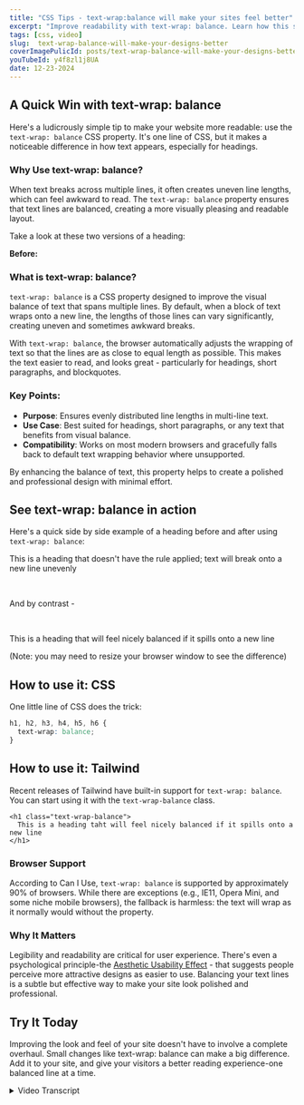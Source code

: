 ```yaml
---
title: "CSS Tips - text-wrap:balance will make your sites feel better"
excerpt: "Improve readability with text-wrap: balance. Learn how this simple CSS property creates visually balanced text for better user experience and design polish."
tags: [css, video]
slug:  text-wrap-balance-will-make-your-designs-better
coverImagePulicId: posts/text-wrap-balance-will-make-your-designs-better/cover
youTubeId: y4f8zl1j8UA
date: 12-23-2024
---
```


## A Quick Win with text-wrap: balance

Here's a ludicrously simple tip to make your website more readable: use the `text-wrap: balance` CSS property. It's one line of CSS, but it makes a noticeable difference in how text appears, especially for headings.

### Why Use text-wrap: balance?

When text breaks across multiple lines, it often creates uneven line lengths, which can feel awkward to read. The `text-wrap: balance` property ensures that text lines are balanced, creating a more visually pleasing and readable layout.

Take a look at these two versions of a heading:

**Before:**


### What is text-wrap: balance?

`text-wrap: balance` is a CSS property designed to improve the visual balance of text that spans multiple lines. By default, when a block of text wraps onto a new line, the lengths of those lines can vary significantly, creating uneven and sometimes awkward breaks.

With `text-wrap: balance`, the browser automatically adjusts the wrapping of text so that the lines are as close to equal length as possible. This makes the text easier to read, and looks great - particularly for headings, short paragraphs, and blockquotes.

### Key Points:
- **Purpose**: Ensures evenly distributed line lengths in multi-line text.
- **Use Case**: Best suited for headings, short paragraphs, or any text that benefits from visual balance.
- **Compatibility**: Works on most modern browsers and gracefully falls back to default text wrapping behavior where unsupported.

By enhancing the balance of text, this property helps to create a polished and professional design with minimal effort.

## See text-wrap: balance in action

Here's a quick side by side example of a heading before and after using `text-wrap: balance`:

<heading className="text-3xl font-bold text-purple-700">This is a heading that doesn't have the rule applied; text will break onto a new line unevenly</heading>

<br />

And by contrast -

<br />

<heading className="text-balance text-3xl font-bold text-purple-700">This is a heading that will feel nicely balanced if it spills onto a new line</heading>



(Note: you may need to resize your browser window to see the difference)




## How to use it: CSS

One little line of CSS does the trick:

```css
h1, h2, h3, h4, h5, h6 {
  text-wrap: balance;
}
```

## How to use it: Tailwind

Recent releases of Tailwind have built-in support for `text-wrap: balance`. You can start using it with the `text-wrap-balance` class.

```
<h1 class="text-wrap-balance">
  This is a heading taht will feel nicely balanced if it spills onto a new line
</h1>
```

### Browser Support
According to Can I Use, `text-wrap: balance` is supported by approximately 90% of browsers. While there are exceptions (e.g., IE11, Opera Mini, and some niche mobile browsers), the fallback is harmless: the text will wrap as it normally would without the property.

### Why It Matters
Legibility and readability are critical for user experience. There's even a psychological principle-the [Aesthetic Usability Effect](https://mikebifulco.com/newsletter/aesthetic-usability-effect) - that suggests people perceive more attractive designs as easier to use. Balancing your text lines is a subtle but effective way to make your site look polished and professional.


## Try It Today
Improving the look and feel of your site doesn't have to involve a complete overhaul. Small changes like text-wrap: balance can make a big difference. Add it to your site, and give your visitors a better reading experience-one balanced line at a time.



<details>
  <summary className="text-lg font-bold inline ml-4 cursor-pointer text-pink-600">
      Video Transcript
  </summary>

  [00:00:00] **Mike Bifulco:** Hey, what's up friends. This is Mike from tiny improvements. I have a ludicrously simple tip for you.

  [00:00:03] That's going to make your sites look better with one line of CSS. And I cannot believe how easy this is, which is why I'm making a video about it.


  Side by side Demo: Single post

  [00:00:10] **Mike Bifulco:** What we're looking at here is my website. I've made a change. That is exactly one line of CSS between this and the version you're about to see.

  [00:00:16] And I think the change is tremendous. Take a look at this.

  [00:00:21] Again, version one. Version two.

  [00:00:23] Version one. Version two. Version one. How to set up self healing, URLs, and next JS for better. SEO. Version two, how to set up self healing, URLs, and next JS for better SEO. I think that's a little more readable. Don't you?

  [00:00:38] Maybe he doesn't pronounce enough here. Let's look at a more detailed example.


  Side by Side example: Lots of posts

  [00:00:41] **Mike Bifulco:** this is my newsletter page, where I list off many newsletters that I've written in the past.


  Subscribe to 💌 Tiny Improvements

  [00:00:45] **Mike Bifulco:** If you're watching this and you don't subscribe already I would love it if you did. I write a weekly newsletter called tiny improvements with product tips for startup founders, product builders, and indie hackers, based on my experience, building startups in the past and currently building my startup Craftwork, which is a Y [00:01:00] Combinator backed startup.


  Looking at the change

  [00:01:00] **Mike Bifulco:** now let's take a look at this change here.

  [00:01:02] It's much more pronounced when you see it multiple times.

  [00:01:04] So, what we're looking at is CSS change that brings balance to text when it breaks across lines. And that is almost exactly what the change is. It is CSS, text balance.

  [00:01:14] If I pull this up on the Chrome for developers site, you can see from my pal, Adam Argyle, a super straight forward tutorial on what this thing looks like.

  [00:01:24] And the change is pretty easy to see when it's animated like this. Although it's a little hard to describe what's happening is the balanced version is trying to make the text break into lines that are roughly evenly sized.

  [00:01:33] So it has a lot more visual balance. It's a little easier to parse because your eyes and jumping from one line to the next isn't quite as far of a distance on the balanced version versus the unbalanced version. It also works with Arabic text, right to left left to right. It doesn't matter.

  [00:01:46] There are some limitations here.

  [00:01:48] This balance rule works on up to six lines, which means that if you apply it to everything, it won't work for long paragraphs, for example. But the nature of this rule really applies to headings. This is more or less the way that this should be applied [00:02:00] and I'll show you how I did it on my site.

  [00:02:01] Next.


  Implementation details in Next.js with Tailwind

  [00:02:01] **Mike Bifulco:** This is what you have to do to make this thing happen on your site, where you're implementing headings. You need to add a text balance rule to it. This has done with tailwind. So it's applying the text wrap, colon balance CSS property to my headings. And this component happens to apply to all the headings on my site. So it was super easy to do, but if you had to do it somewhere else, it would look something like this. Const balanced, heading. Equals. Return H one style equals there you go.

  [00:02:31] Tax rate balance. This would do it. If you need to do it, one-off for some reason, but you could also apply this to block quotes. Like the Google article explained. So const balanced block quote equals tax wrap balance, or in tailwind land, you could do. Class name equals text balance, not work just as well.

  [00:02:51] Matter of fact, let's go do this for the block quote on my site too.

  [00:02:53] I have this. Lovely block quote, component that I use to render block quotes on my site. And I think it's a reasonable thing [00:03:00] to add text balance here as well. So we're going to do that and that will improve the aesthetics of my site. That's super nice. It's very subtle. People may never notice that this happens, but it should make it so that when your title's going to a second line, the look that much nicer, pretty cool, right? I thought so.


  ## Can I use it yet though?

  [00:03:13] **Mike Bifulco:** Last thing I know what you're thinking. Is this something that I can actually use yet? Well, the good news is pretty much, yes. According to can I use this is used by almost 90% of browsers on the internet, which is fantastic. My apologies to people who use IE 11 opera mini UC browser for Android QQ, browser, Baidu browser, or Caio S browser.

  [00:03:32] You're going to have to wait a little bit longer to see nice titles on my site, but in the meanwhile, the fallbacks. All back scenario for this is that your text will rep as it used to, if you're using this rule. So I consider this relatively safe to use.

  [00:03:44] It's also already supported by tailwind, which is fantastic.

  [00:03:47] I think you should go add this to your site and give it a shot. Legibility and readability are really important for user experience. And there's this thing called the aesthetic usability effect that the better looking your site is the better looking your product is.

  [00:03:58] The more people will [00:04:00] inherently like it. It's a scientifically proven thing that, the better looking something is the more people put value in it.

  [00:04:05] So why not? I don't want line change like this.

  [00:04:07] That gets you some real wins for free.

  [00:04:09] All right.

  [00:04:09] That's a quick tip. I hope it's helpful for you until next time.

  [00:04:12] My name is Mike Bifulco. This is a tiny improvements. Give them hell out there.

  [00:04:15] ​



</details>
